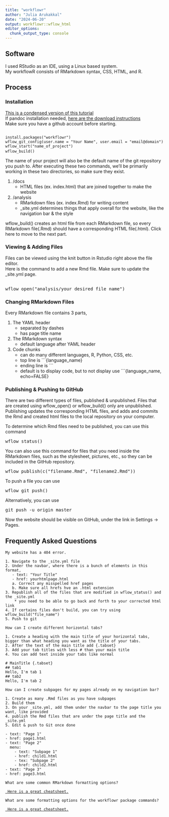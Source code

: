 ---
title: "workflowr"
author: "Julia Arukakkal"
date: "2024-06-20"
output: workflowr::wflow_html
editor_options:
  chunk_output_type: console
---

## Software 
I used RStudio as an IDE, using a Linux based system.  
My workflowR consists of RMarkdown syntax, CSS, HTML, and R.

## Process {.tabset}
### Installation
[This is a condensed version of this tutorial](https://workflowr.github.io/workflowr/articles/wflow-01-getting-started.html)  
If pandoc installation needed, [here are the download instructions](https://pandoc.org/installing.html)  
Make sure you have a github account before starting.
<pre><code> 
install.packages("workflowr") 
wflow_git_config(user.name = "Your Name", user.email = "email@domain") 
wflow_start("name_of_project")  
wflow_build() </code> </pre>


The name of your project will also be the default name of the git repository you push to. 
After executing these two commands, we'll be primarily working in these two directories, 
so make sure they exist.
  
  
1. /docs  
    * HTML files (ex. index.html) that are joined together to make the website  
  
2. /analysis 
    *  RMarkdown files (ex. index.Rmd) for writing content
    *  _site.yml determines things that apply overall for the website, 
  like the navigation bar & the style

wflow_build() creates an html file from each RMarkdown file, so 
every RMarkdown file(.Rmd) should have a corresponding HTML file(.html). 
Click here to move to the next part. 
  
### Viewing & Adding Files
Files can be viewed using the knit button in Rstudio right above the file editor.  
Here is the command to add a new Rmd file. Make sure to update the _site.yml page.
<pre> 
wflow_open("analysis/your_desired_file_name")
</pre>

### Changing RMarkdown Files
Every RMarkdown file contains 3 parts, 
  
1. The YAML header 
    * separated by dashes
    * has page title name
2. The RMarkdown syntax 
    * default language after YAML header
3. Code chunks 
    * can do many different languages, R, Python, CSS, etc. 
    * top line is ```{language_name}
    * ending line is ```
    * default is to display code, but to not display use ```{language_name, echo=FALSE}  
    
### Publishing & Pushing to GitHub
There are two different types of files, published & unpublished. 
Files that are created using wflow_open() or wflow_build() only are unpublished. 
Publishing updates the corresponding HTML files, and adds and commits the Rmd 
and created html files to the local repository on your computer. 

To determine which Rmd files need to be published, you can use this command
<pre>
wflow_status()
</pre>

You can also use this command for  files that you need inside the RMarkdown files, 
such as the stylesheet, pictures, etc., so they can be included in the GitHub repository.
<pre>
wflow_publish(c("filename.Rmd", "filename2.Rmd"))
</pre>

To push a file you can use
<pre>
wflow_git_push()
</pre>

Alternatively, you can use
<pre>
git push -u origin master
</pre>

Now the website should be visible on GitHub, under the link in Settings -> Pages. 


## Frequently Asked Questions
<div class="panel panel-primary">
  <div class="panel-heading">  
    My website has a 404 error.
  </div>
  <div class="panel-body">
    1. Navigate to the _site.yml file 
    2. Under the navbar, where there is a bunch of elements in this format,  
       - text: "Your Title"  
       - href: yourhtmlpage.html  
       a. Correct any misspelled href pages 
       b. Make sure all hrefs hve an .html extension
    3. Republish all of the files that are modified in wflow_status() and the _site.yml 
        * you need to be able to go back and forth to your corrected html link
    4. If certains files don't build, you can try using wflow_build("file_name")
    5. Push to git  
  </div>
</div>

<div class="panel panel-primary">
  <div class="panel-heading">  
    How can I create different horizontal tabs?
  </div>
  <div class="panel-body">
    1. Create a heading with the main title of your horizontal tabs, bigger than what heading you want as the title of your tabs. 
    2. After the text of the main title add {.tabset}
    3. Add your tab titles with less # than your main title
    4. You can add text inside your tabs like normal
    
    # MainTitle {.tabset}
    ## tab1
    Hello, I'm tab 1
    ## tab2
    Hello, I'm tab 2
  </div>
</div>

<div class="panel panel-primary">
  <div class="panel-heading">  
    How can I create subpages for my pages already on my navigation bar?
  </div>
  <div class="panel-body">
    1. Create as many .Rmd files as you have subpages
    2. Build them
    3. On your _site.yml, add them under the navbar to the page title you want, like provided
    4. publish the Rmd files that are under the page title and the _site.yml
    5. Edit & push to Git once done
      
    - text: "Page 1"
    - href: page1.html
    - text: "Page 2"
      menu: 
        - text: "Subpage 1"
        - href: child1.html
        - tex: "Subpage 2"
        - href: child2.html
    - text: "Page 3"
    - href: page3.html
  
  </div>
</div>

<div class="panel panel-primary">
  <div class="panel-heading">  
    What are some common RMarkdown formatting options?
  </div>
<a href=https://rstudio.github.io/cheatsheets/rmarkdown.pdf>
  <div class="panel-body">
     Here is a great cheatsheet.
  </div>
</a>
</div>

<div class="panel panel-primary">
  <div class="panel-heading">  
    What are some formatting options for the workflowr package commands?
  </div>
<a href=https://cran.r-project.org/web/packages/workflowr/workflowr.pdf>
  <div class="panel-body">
     Here is a great cheatsheet.
  </div>
</a>
</div>


```{r}

```

